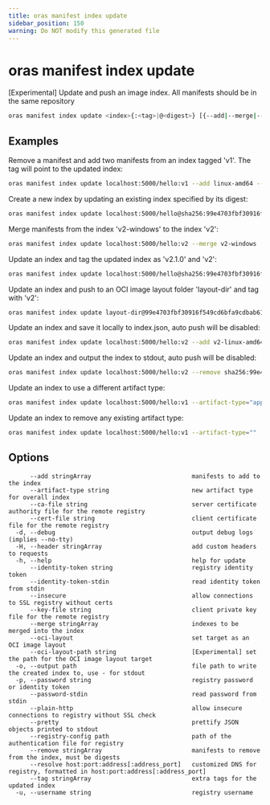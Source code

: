 ```yaml
---
title: oras manifest index update
sidebar_position: 150
warning: Do NOT modify this generated file
---
```


# oras manifest index update

[Experimental] Update and push an image index. All manifests should be in the same repository
		

```bash
oras manifest index update <index>{:<tag>|@<digest>} [{--add|--merge|--remove} <manifest>{<tag>|<digest>}] [...] [flags]
```

## Examples

Remove a manifest and add two manifests from an index tagged 'v1'. The tag will point to the updated index:

```bash
oras manifest index update localhost:5000/hello:v1 --add linux-amd64 --add linux-arm64 --remove sha256:99e4703fbf30916f549cd6bfa9cdbab614b5392fbe64fdee971359a77073cdf9
```

Create a new index by updating an existing index specified by its digest:

```bash
oras manifest index update localhost:5000/hello@sha256:99e4703fbf30916f549cd6bfa9cdbab614b5392fbe64fdee971359a77073cdf9 --add linux-amd64 --remove sha256:fd6ed2f36b5465244d5dc86cb4e7df0ab8a9d24adc57825099f522fe009a22bb
```

Merge manifests from the index 'v2-windows' to the index 'v2':

```bash
oras manifest index update localhost:5000/hello:v2 --merge v2-windows
```

Update an index and tag the updated index as 'v2.1.0' and 'v2':

```bash
oras manifest index update localhost:5000/hello@sha256:99e4703fbf30916f549cd6bfa9cdbab614b5392fbe64fdee971359a77073cdf9 --add linux-amd64 --tag "v2.1.0" --tag "v2"
```

Update an index and push to an OCI image layout folder 'layout-dir' and tag with 'v2':

```bash
oras manifest index update layout-dir@99e4703fbf30916f549cd6bfa9cdbab614b5392fbe64fdee971359a77073cdf9 --add linux-arm64 --tag "v2" --oci-layout
```

Update an index and save it locally to index.json, auto push will be disabled:

```bash
oras manifest index update localhost:5000/hello:v2 --add v2-linux-amd64 --output index.json
```

Update an index and output the index to stdout, auto push will be disabled:

```bash
oras manifest index update localhost:5000/hello:v2 --remove sha256:99e4703fbf30916f549cd6bfa9cdbab614b5392fbe64fdee971359a77073cdf9 --output - --pretty
```

Update an index to use a different artifact type:

```bash
oras manifest index update localhost:5000/hello:v1 --artifact-type="application/vnd.example+type"
```

Update an index to remove any existing artifact type:

```bash
oras manifest index update localhost:5000/hello:v1 --artifact-type=""
```

## Options

```
      --add stringArray                            manifests to add to the index
      --artifact-type string                       new artifact type for overall index
      --ca-file string                             server certificate authority file for the remote registry
      --cert-file string                           client certificate file for the remote registry
  -d, --debug                                      output debug logs (implies --no-tty)
  -H, --header stringArray                         add custom headers to requests
  -h, --help                                       help for update
      --identity-token string                      registry identity token
      --identity-token-stdin                       read identity token from stdin
      --insecure                                   allow connections to SSL registry without certs
      --key-file string                            client private key file for the remote registry
      --merge stringArray                          indexes to be merged into the index
      --oci-layout                                 set target as an OCI image layout
      --oci-layout-path string                     [Experimental] set the path for the OCI image layout target
  -o, --output path                                file path to write the created index to, use - for stdout
  -p, --password string                            registry password or identity token
      --password-stdin                             read password from stdin
      --plain-http                                 allow insecure connections to registry without SSL check
      --pretty                                     prettify JSON objects printed to stdout
      --registry-config path                       path of the authentication file for registry
      --remove stringArray                         manifests to remove from the index, must be digests
      --resolve host:port:address[:address_port]   customized DNS for registry, formatted in host:port:address[:address_port]
      --tag stringArray                            extra tags for the updated index
  -u, --username string                            registry username
```
